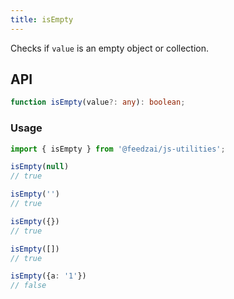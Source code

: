 ```yaml
---
title: isEmpty
---
```

Checks if `value` is an empty object or collection.

## API

```typescript
function isEmpty(value?: any): boolean;
```

### Usage

```typescript
import { isEmpty } from '@feedzai/js-utilities';

isEmpty(null)
// true

isEmpty('')
// true

isEmpty({})
// true

isEmpty([])
// true

isEmpty({a: '1'})
// false
```
